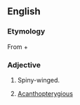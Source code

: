 ==English==

===Etymology===
From {{etyl|grc|en}} {{m|grc|ἀκανθο-||spine|sc=polytonic}} + {{m|grc|πτερόν||wing|sc=polytonic}}

===Adjective===
{{head|en|adjective}}

# {{label|en|zoology}} Spiny-winged.
# {{label|en|zoology}} [[acanthopterygious|Acanthopterygious]]